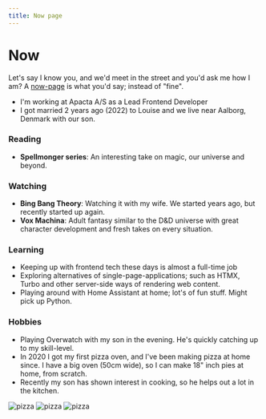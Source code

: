 ```yaml
---
title: Now page
---
```



# Now

Let's say I know you, and we'd meet in the street and you'd ask me how I am? A [now-page](https://now.page/) is what you'd say; instead of "fine".

- I'm working at Apacta A/S as a Lead Frontend Developer
- I got married 2 years ago (2022) to Louise and we live near Aalborg, Denmark with our son.

### Reading

- **Spellmonger series**: An interesting take on magic, our universe and beyond.

### Watching

- **Bing Bang Theory**: Watching it with my wife. We started years ago, but recently started up again.
- **Vox Machina**: Adult fantasy similar to the D&D universe with great character development and fresh takes on every situation.

### Learning

- Keeping up with frontend tech these days is almost a full-time job
- Exploring alternatives of single-page-applications; such as HTMX, Turbo and other server-side ways of rendering web content.
- Playing around with Home Assistant at home; lot's of fun stuff. Might pick up Python.

### Hobbies

- Playing Overwatch with my son in the evening. He's quickly catching up to my skill-level.
- In 2020 I got my first pizza oven, and I've been making pizza at home since. I have a big oven (50cm wide), so I can make 18" inch pies at home, from scratch.
- Recently my son has shown interest in cooking, so he helps out a lot in the kitchen.

<div class="flex flex-row gap-1 flex-wrap">
  <Image src={pizza1} alt="pizza" width={pizza1.width / 5} />
  <Image src={pizza2} alt="pizza" width={pizza2.width / 5} />
  <Image src={pizza3} alt="pizza" width={pizza3.width / 5} />
</div>
